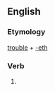 ==English==

===Etymology===
[[trouble]] + [[-eth]]

===Verb===
{{infl|en|verb form}}

# {{archaic third-person singular of|trouble}}